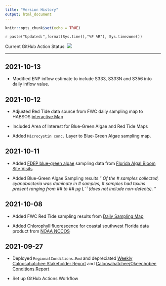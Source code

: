 ```yaml
---
title: "Version History"
output: html_document
---
```


```r
knitr::opts_chunk$set(echo = TRUE)
```

`r paste("Updated:",format(Sys.time(),"%F %R"), Sys.timezone())`

Current GitHub Action Status: ![](https://github.com/sccf-tech/CRE_Conditions/actions/workflows/RegionalReport.yaml/badge.svg)

***

## 2021-10-13

* Modified ENP inflow estimate to include S333, S333N and S356 into daily inflow value.

## 2021-10-12

* Adjusted Red Tide data source from FWC daily sampling map to HABSOS [interactive Map](https://www.ncei.noaa.gov/maps/habsos/maps.htm)

* Included Area of Interest for Blue-Green Algae and Red Tide Maps

* Added `Microcystin conc.` Layer to Blue-Green Algae sampling map.

## 2021-10-11

* Added [FDEP blue-green algae](https://floridadep.gov/dear/algal-bloom/content/algal-bloom-sampling-results) sampling data from [Florida Algal Bloom Site Visits](https://fdep.maps.arcgis.com/apps/webappviewer/index.html?id=50c82b8b2a6f4d138f40187f616fe27d)

* Added Blue-Green Algae Sampling results " *Of the # samples collected, cyanobacteria was dominate in # samples, # samples had toxins present ranging from ## to ## μg L⁻¹ (does not include non-detects).* "

## 2021-10-08

* Added FWC Red Tide sampling results from [Daily Sampling Map](https://myfwc.maps.arcgis.com/apps/View/index.html?appid=87162eec3eb846218cec711d16462a72)

* Added Chlorophyll fluorescence for coastal southwest Florida data product from [NOAA NCCOS](https://coastalscience.noaa.gov/research/stressor-impacts-mitigation/hab-forecasts/gulf-of-mexico/florida-satellite-imagery/)

## 2021-09-27

* Deployed `RegionalConditions.Rmd` and depreciated [Weekly Caloosahatchee Stakeholder Report](https://sccf-tech.github.io/CRE_Conditions/report/stakeholder_data.html) and [Caloosahatchee/Okeechobee Conditions Report](https://sccf-tech.github.io/CRE_Conditions/report/CRE_REPORT.html)

* Set up GitHub Actions Workflow